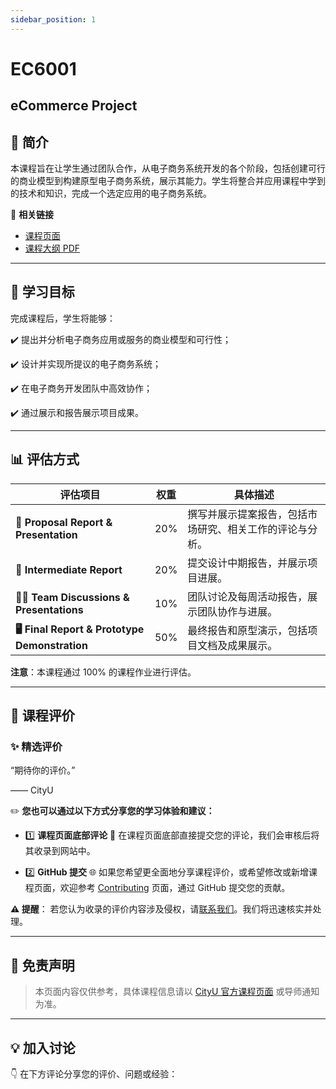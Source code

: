 ```yaml
---
sidebar_position: 1
---
```


# EC6001
## eCommerce Project

## **📘 简介**
本课程旨在让学生通过团队合作，从电子商务系统开发的各个阶段，包括创建可行的商业模型到构建原型电子商务系统，展示其能力。学生将整合并应用课程中学到的技术和知识，完成一个选定应用的电子商务系统。

🔗 **相关链接**
- [课程页面](#)
- [课程大纲 PDF](#)

---

## **🎯 学习目标**

完成课程后，学生将能够：

✔️ 提出并分析电子商务应用或服务的商业模型和可行性；

✔️ 设计并实现所提议的电子商务系统；

✔️ 在电子商务开发团队中高效协作；

✔️ 通过展示和报告展示项目成果。

---

## **📊 评估方式**

| **评估项目**              | **权重** | **具体描述**                                                                                       |
|--------------------------|---------|---------------------------------------------------------------------------------------------------|
| **📝 Proposal Report & Presentation** | 20%     | 撰写并展示提案报告，包括市场研究、相关工作的评论与分析。                                               |
| **📄 Intermediate Report** | 20%     | 提交设计中期报告，并展示项目进展。                                                                  |
| **🧑‍💻 Team Discussions & Presentations** | 10%  | 团队讨论及每周活动报告，展示团队协作与进展。                                                         |
| **🖥️ Final Report & Prototype Demonstration** | 50% | 最终报告和原型演示，包括项目文档及成果展示。                                                        |

**注意**：本课程通过 100% 的课程作业进行评估。

---

## **💬 课程评价**

### ✨ **精选评价**
<div className={commentStyles.commentBox}>
    <p className={commentStyles.commentText}>
        “期待你的评价。”
    </p>
    <p className={commentStyles.commentAuthor}>—— CityU</p>
</div>

✏️ **您也可以通过以下方式分享您的学习体验和建议：**

- 1️⃣ **课程页面底部评论**
💬 在课程页面底部直接提交您的评论，我们会审核后将其收录到网站中。

- 2️⃣ **GitHub 提交**
🌐 如果您希望更全面地分享课程评价，或希望修改或新增课程页面，欢迎参考 [Contributing](https://penjc.github.io/cityU-navigator/contributing) 页面，通过 GitHub 提交您的贡献。

**⚠️ 提醒**：
若您认为收录的评价内容涉及侵权，请[联系我们](https://github.com/penjc/cityU-navigator/issues)。我们将迅速核实并处理。

---

## **📌 免责声明**

> 本页面内容仅供参考，具体课程信息请以 [CityU 官方课程页面](#) 或导师通知为准。

---

## **💡 加入讨论**

👇 在下方评论分享您的评价、问题或经验：
<Utterances />